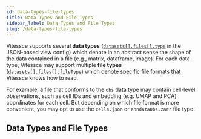 ```yaml
---
id: data-types-file-types
title: Data Types and File Types
sidebar_label: Data Types and File Types
slug: /data-types-file-types
---
```


Vitessce supports several **data types** ([`datasets[].files[].type`](/docs/view-config-json/#files) in the JSON-based view config) which denote in an abstract sense the shape of the data contained in a file (e.g., matrix, dataframe, image).
For each data type, Vitessce may support multiple **file types** ([`datasets[].files[].fileType`](/docs/view-config-json/#files)) which denote specific file formats that Vitessce knows how to read.


For example, a file that conforms to the `obs` data type may contain cell-level observations, such as cell IDs and embedding (e.g. UMAP and PCA) coordinates for each cell. But depending on which file format is more convenient, you may opt to use the `cells.json` or `anndataObs.zarr` file type.

## Data Types and File Types

<DataTypesTable />